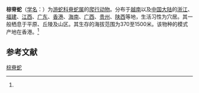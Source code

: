 {{NoteTA|G1=LS}}
{{Speciesbox
| name = 棕脊蛇
| status = LC
| status_system = IUCN3.1
| image = 
| genus = Achalinus
| species = rufescens
| authority = (Boulenger, 1888)<ref name='id4569'>{{cite web| url =http://www.bioinfo.cn/db05/BjdwSpecies.php?action=view&id=4569| title =棕脊蛇| work =《中国动物物种编目数据库》| publisher =中国科学院微生物研究所| author =中国科学院动物研究所| accessdate =2009-04-11| deadurl =yes| archiveurl =https://web.archive.org/web/20160305075202/http://www.bioinfo.cn/db05/BjdwSpecies.php?action=view&id=4569| archivedate =2016-03-05}}</ref>
| range_map = Achalinus rufescens distribution.png
}}

'''棕脊蛇'''（[[学名|学名]]：{{lang|la|''Achalinus rufescens''}}）为[[游蛇科|游蛇科]][[脊蛇属|脊蛇属]]的[[爬行动物|爬行动物]]。分布于[[越南|越南]]以及[[中国大陆|中国大陆]]的[[浙江|浙江]]、[[福建|福建]]、[[江西|江西]]、[[广东|广东]]、[[香港|香港]]、[[海南|海南]]、[[广西|广西]]、[[贵州|贵州]]、[[陕西|陕西]]等地，生活习性为穴居。其一般栖息于平原、丘陵及山区。其生存的海拔范围为370至1500米。该物种的模式产地在香港。<ref name='id4569'/>

== 参考文献 ==
{{reflist}}

{{Wikispecies|Achalinus rufescens}}
{{Taxonbar|from=Q1038185}}

[[Category:脊蛇属|棕脊蛇]]


{{蛇类小作品}}